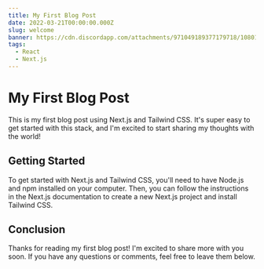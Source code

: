 ```yaml
---
title: My First Blog Post
date: 2022-03-21T00:00:00.000Z
slug: welcome
banner: https://cdn.discordapp.com/attachments/971049189377179718/1080165886876463136/600x200.png
tags:
  - React
  - Next.js
---
```


# My First Blog Post

This is my first blog post using Next.js and Tailwind CSS. It's super easy to get started with this stack, and I'm excited to start sharing my thoughts with the world!

## Getting Started

To get started with Next.js and Tailwind CSS, you'll need to have Node.js and npm installed on your computer. Then, you can follow the instructions in the Next.js documentation to create a new Next.js project and install Tailwind CSS.

## Conclusion

Thanks for reading my first blog post! I'm excited to share more with you soon. If you have any questions or comments, feel free to leave them below.

